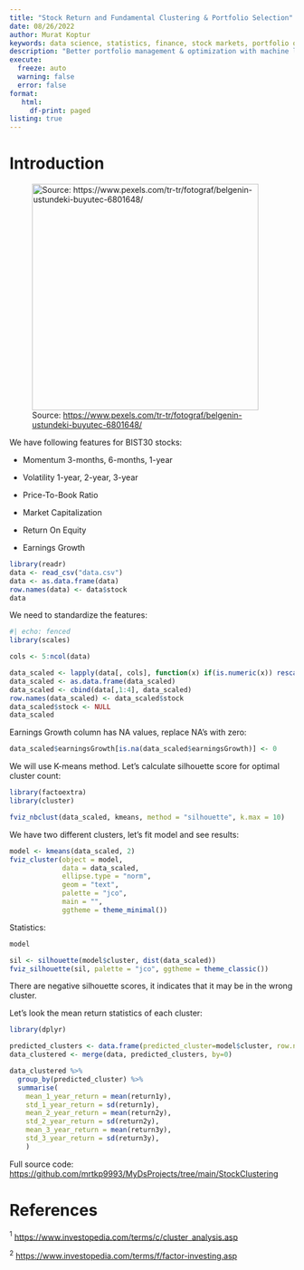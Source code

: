 ```yaml
---
title: "Stock Return and Fundamental Clustering & Portfolio Selection"
date: 08/26/2022
author: Murat Koptur
keywords: data science, statistics, finance, stock markets, portfolio optimization, machine learning
description: "Better portfolio management & optimization with machine learning / clustering"
execute:
  freeze: auto
  warning: false
  error: false
format: 
   html:
     df-print: paged
listing: true
---
```


# Introduction

![Source: <https://www.pexels.com/tr-tr/fotograf/belgenin-ustundeki-buyutec-6801648/>](images/paste-0B2C4B8E.webp){width="400"}

We have following features for BIST30 stocks:

-   Momentum 3-months, 6-months, 1-year

-   Volatility 1-year, 2-year, 3-year

-   Price-To-Book Ratio

-   Market Capitalization

-   Return On Equity

-   Earnings Growth

```r
library(readr)
data <- read_csv("data.csv")
data <- as.data.frame(data)
row.names(data) <- data$stock
data
```

We need to standardize the features:

```r
#| echo: fenced
library(scales)

cols <- 5:ncol(data)

data_scaled <- lapply(data[, cols], function(x) if(is.numeric(x)) rescale(x, to=c(0,1)) else x)
data_scaled <- as.data.frame(data_scaled)
data_scaled <- cbind(data[,1:4], data_scaled)
row.names(data_scaled) <- data_scaled$stock
data_scaled$stock <- NULL
data_scaled
```

Earnings Growth column has NA values, replace NA's with zero:

```r
data_scaled$earningsGrowth[is.na(data_scaled$earningsGrowth)] <- 0
```

We will use K-means method. Let's calculate silhouette score for optimal cluster count:

```r
library(factoextra)
library(cluster)

fviz_nbclust(data_scaled, kmeans, method = "silhouette", k.max = 10)
```

We have two different clusters, let's fit model and see results:

```r
model <- kmeans(data_scaled, 2)
fviz_cluster(object = model,
             data = data_scaled,
             ellipse.type = "norm",
             geom = "text",
             palette = "jco",
             main = "",
             ggtheme = theme_minimal())
```

Statistics:

```r
model
```

```r
sil <- silhouette(model$cluster, dist(data_scaled))
fviz_silhouette(sil, palette = "jco", ggtheme = theme_classic())
```

There are negative silhouette scores, it indicates that it may be in the wrong cluster.

Let's look the mean return statistics of each cluster:

```r
library(dplyr)

predicted_clusters <- data.frame(predicted_cluster=model$cluster, row.names=names(model$cluster))
data_clustered <- merge(data, predicted_clusters, by=0)

data_clustered %>%
  group_by(predicted_cluster) %>%
  summarise(
    mean_1_year_return = mean(return1y),
    std_1_year_return = sd(return1y),
    mean_2_year_return = mean(return2y),
    std_2_year_return = sd(return2y),
    mean_3_year_return = mean(return3y),
    std_3_year_return = sd(return3y),
    )
```

Full source code: <https://github.com/mrtkp9993/MyDsProjects/tree/main/StockClustering>

# References

$^1$ <https://www.investopedia.com/terms/c/cluster_analysis.asp>

$^2$ <https://www.investopedia.com/terms/f/factor-investing.asp>
